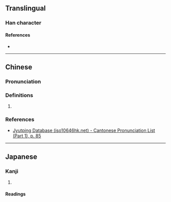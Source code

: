 {{character info/new}}
==Translingual==

===Han character===
{{Han char|rn=32|rad=土|as=04|sn=7|four=|canj=GOLL|ids=⿰土介}}

====References====
* {{Han ref|kx=0224.230|dkj=04907|dj=0459.110|hdz=10423.110|uh=573F|ud=22335}}

----

==Chinese==
{{zh-forms}}

===Pronunciation===
{{zh-pron
|m=jiá
|c=git3
}}

===Definitions===
{{zh-hanzi}}

# {{rfdef|lang=zh}}

===References===
* [http://www.iso10646hk.net/jp/document/download.jsp Jyutping Database (iso10646hk.net) - Cantonese Pronunciation List (Part 1), p. 85]

----

==Japanese==

===Kanji===
{{ja-kanji|grade=|rs=土04}}

# {{defn|lang=ja|sort=土04}}

====Readings====
{{ja-readings
|on=かつ, けち
|kun=あか-, ちり-
}}